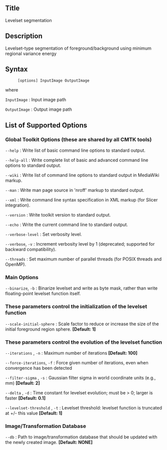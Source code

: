 == Title ==

Levelset segmentation

== Description ==

Levelset-type segmentation of foreground/background using minimum regional variance energy

== Syntax ==

: <tt>[options] InputImage OutputImage </tt>

where

; <tt>InputImage</tt> : Input image path

; <tt>OutputImage</tt> : Output image path

== List of Supported Options ==

=== Global Toolkit Options (these are shared by all CMTK tools) ===

; <tt>--help</tt> : Write list of basic command line options to standard output.

; <tt>--help-all</tt> : Write complete list of basic and advanced command line options to standard output.

; <tt>--wiki</tt> : Write list of command line options to standard output in MediaWiki markup.

; <tt>--man</tt> : Write man page source in 'nroff' markup to standard output.

; <tt>--xml</tt> : Write command line syntax specification in XML markup (for Slicer integration).

; <tt>--version</tt> : Write toolkit version to standard output.

; <tt>--echo</tt> : Write the current command line to standard output.

; <tt>--verbose-level</tt> <tt><integer></tt> : Set verbosity level.

; <tt>--verbose</tt>, <tt>-v</tt> : Increment verbosity level by 1 (deprecated; supported for backward compatibility).

; <tt>--threads</tt> <tt><integer></tt> : Set maximum number of parallel threads (for POSIX threads and OpenMP).

=== Main Options ===

; <tt>--binarize</tt>, <tt>-b</tt> : Binarize levelset and write as byte mask, rather than write floating-point levelset function itself.

=== These parameters control the initialization of the levelset function ===

; <tt>--scale-initial-sphere</tt> <tt><double></tt> : Scale factor to reduce or increase the size of the initial foreground region sphere. '''[Default: 1]'''

=== These parameters control the evolution of the levelset function ===

; <tt>--iterations</tt> <tt><integer></tt>, <tt>-n</tt> <tt><integer></tt> : Maximum number of iterations '''[Default: 100]'''

; <tt>--force-iterations</tt>, <tt>-f</tt> : Force given number of iterations, even when convergence has been detected

; <tt>--filter-sigma</tt> <tt><double></tt>, <tt>-s</tt> <tt><double></tt> : Gaussian filter sigma in world coordinate units (e.g., mm) '''[Default: 2]'''

; <tt>--delta</tt> <tt><double></tt>, <tt>-d</tt> <tt><double></tt> : Time constant for levelset evolution; must be > 0; larger is faster '''[Default: 0.1]'''

; <tt>--levelset-threshold</tt> <tt><double></tt>, <tt>-t</tt> <tt><double></tt> : Levelset threshold: levelset function is truncated at +/- this value '''[Default: 1]'''

=== Image/Transformation Database ===

; <tt>--db</tt> <tt><string></tt> : Path to image/transformation database that should be updated with the newly created image. '''[Default: NONE]'''


